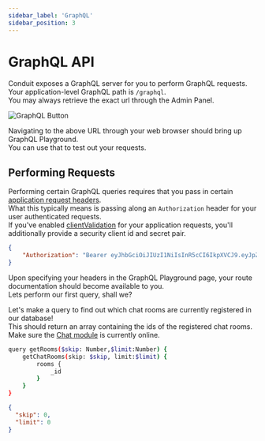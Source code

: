 ```yaml
---
sidebar_label: 'GraphQL'
sidebar_position: 3
---
```


# GraphQL API

Conduit exposes a GraphQL server for you to perform GraphQL requests.<br />
Your application-level GraphQL path is `/graphql`.<br />
You may always retrieve the exact url through the Admin Panel.

<div style={{textAlign: 'center'}}>

![GraphQL Button](/img/overview/home_topright_buttons.png)

</div>

Navigating to the above URL through your web browser should bring up GraphQL Playground.<br />
You can use that to test out your requests.

## Performing Requests

Performing certain GraphQL queries requires that you pass in certain [application request headers](./headers#headers-app).<br />
What this typically means is passing along an `Authorization` header for your user authenticated requests.<br />
If you've enabled [clientValidation](./headers#headers-security) for your application requests,
you'll additionally provide a security client id and secret pair.

``` json title="User Authenticated Request Headers Example"
{
	"Authorization": "Bearer eyJhbGciOiJIUzI1NiIsInR5cCI6IkpXVCJ9.eyJpZCI6IjYyMzQ3MjMzYTQ5ODg4MGNkOWI4MDY5ZSIsImlhdCI6MTY0NzYwNDk5OCwiZXhwIjoxNzM0MDA0OTk4fQ.D_TsIaQlMimft4CXhCo_aOs0vk6opnClxM3aFtFF4Qc"
}
```

Upon specifying your headers in the GraphQL Playground page, your route documentation should become available to you.<br />
Lets perform our first query, shall we?

Let's make a query to find out which chat rooms are currently registered in our database!<br />
This should return an array containing the ids of the registered chat rooms.<br />
Make sure the [Chat module](../chat) is currently online.

``` bash title="Example Request"
query getRooms($skip: Number,$limit:Number) {
	getChatRooms(skip: $skip, limit:$limit) {
		rooms {
			_id
		}
	}
}
```

``` json title="Example Query Variables"
{
  "skip": 0,
  "limit": 0
}
```

[//]: # (TODO: Example result)

